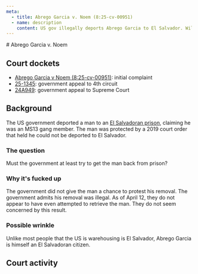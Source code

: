 ```yaml
---
meta:
  - title: Abrego Garcia v. Noem (8:25-cv-00951)
  - name: description
    content: US gov illegally deports Abrego Garcia to El Salvador. Will he be returned?
---
```




<Frame>
# Abrego Garcia v. Noem

## Court dockets

- [Abrego Garcia v Noem (8:25-cv-00951)](https://www.courtlistener.com/docket/69777799/abrego-garcia-v-noem/): initial complaint
- [25-1345](https://www.courtlistener.com/docket/69847836/kilmar-abrego-garcia-v-kristi-noem/): government appeal to 4th circuit
- [24A949](https://www.supremecourt.gov/docket/docketfiles/html/public/24a949.html): government appeal to Supreme Court

## Background

The US government deported a man to an [El Salvadoran prison](https://en.wikipedia.org/wiki/Terrorism_Confinement_Center), claiming he was an MS13 gang member. The man was protected by a 2019 court order that held he could not be deported to El Salvador.

### The question
Must the government at least try to get the man back from prison?

### Why it's fucked up
The government did not give the man a chance to protest his removal. The government admits his removal was illegal. As of April 12, they do not appear to have even attempted to retrieve the man. They do not seem concerned by this result.

### Possible wrinkle

Unlike most people that the US is warehousing is El Salvador, Abrego Garcia is himself an El Salvadoran citizen.


## Court activity

</Frame>
